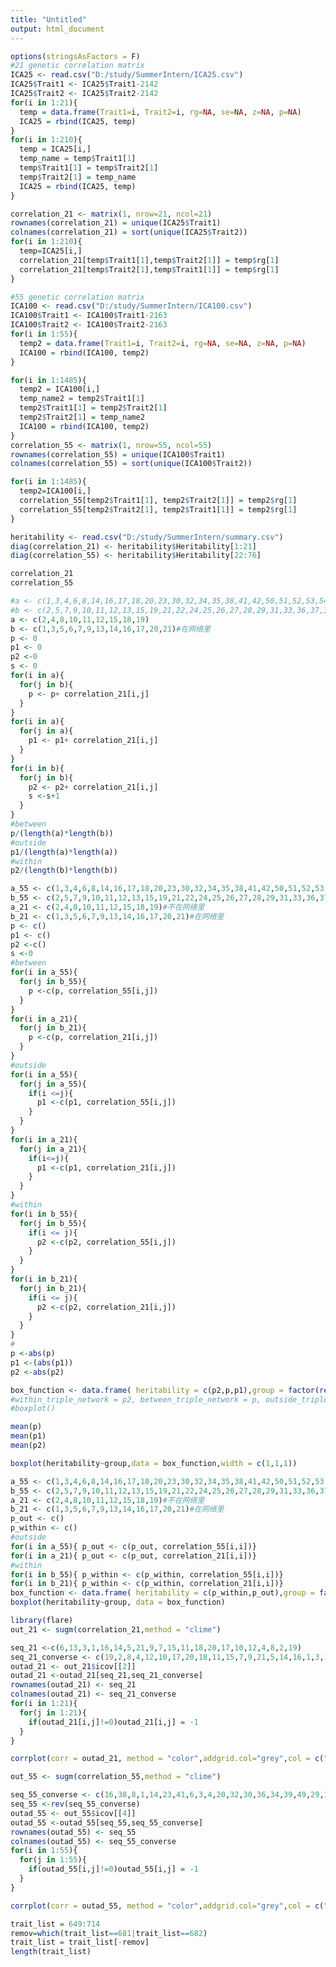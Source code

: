 ---
title: "Untitled"
output: html_document
---

```{r}
options(stringsAsFactors = F)
#21 genetic correlation matrix
ICA25 <- read.csv("D:/study/SummerIntern/ICA25.csv")
ICA25$Trait1 <- ICA25$Trait1-2142
ICA25$Trait2 <- ICA25$Trait2-2142
for(i in 1:21){
  temp = data.frame(Trait1=i, Trait2=i, rg=NA, se=NA, z=NA, p=NA)
  ICA25 = rbind(ICA25, temp)
}
for(i in 1:210){
  temp = ICA25[i,]
  temp_name = temp$Trait1[1]
  temp$Trait1[1] = temp$Trait2[1]
  temp$Trait2[1] = temp_name
  ICA25 = rbind(ICA25, temp)
}
```

```{r}
correlation_21 <- matrix(1, nrow=21, ncol=21)
rownames(correlation_21) = unique(ICA25$Trait1)
colnames(correlation_21) = sort(unique(ICA25$Trait2))
for(i in 1:210){
  temp=ICA25[i,]
  correlation_21[temp$Trait1[1],temp$Trait2[1]] = temp$rg[1]
  correlation_21[temp$Trait2[1],temp$Trait1[1]] = temp$rg[1]
}

#55 genetic correlation matrix
ICA100 <- read.csv("D:/study/SummerIntern/ICA100.csv")
ICA100$Trait1 <- ICA100$Trait1-2163
ICA100$Trait2 <- ICA100$Trait2-2163
for(i in 1:55){
  temp2 = data.frame(Trait1=i, Trait2=i, rg=NA, se=NA, z=NA, p=NA)
  ICA100 = rbind(ICA100, temp2)
}

for(i in 1:1485){
  temp2 = ICA100[i,]
  temp_name2 = temp2$Trait1[1]
  temp2$Trait1[1] = temp2$Trait2[1]
  temp2$Trait2[1] = temp_name2
  ICA100 = rbind(ICA100, temp2)
}
correlation_55 <- matrix(1, nrow=55, ncol=55)
rownames(correlation_55) = unique(ICA100$Trait1)
colnames(correlation_55) = sort(unique(ICA100$Trait2))

for(i in 1:1485){
  temp2=ICA100[i,]
  correlation_55[temp2$Trait1[1], temp2$Trait2[1]] = temp2$rg[1]
  correlation_55[temp2$Trait2[1], temp2$Trait1[1]] = temp2$rg[1]
}

heritability <- read.csv("D:/study/SummerIntern/summary.csv")
diag(correlation_21) <- heritability$Heritability[1:21]
diag(correlation_55) <- heritability$Heritability[22:76]

correlation_21
correlation_55
```




```{r}
#a <- c(1,3,4,6,8,14,16,17,18,20,23,30,32,34,35,38,41,42,50,51,52,53,54)#不在网络里
#b <- c(2,5,7,9,10,11,12,13,15,19,21,22,24,25,26,27,28,29,31,33,36,37,39,40,43,44,45,46,47,48,49,55)
a <- c(2,4,8,10,11,12,15,18,19)
b <- c(1,3,5,6,7,9,13,14,16,17,20,21)#在网络里
p <- 0
p1 <- 0
p2 <-0
s <- 0
for(i in a){
  for(j in b){
    p <- p+ correlation_21[i,j]
  }
}
for(i in a){
  for(j in a){
    p1 <- p1+ correlation_21[i,j]
  }
}
for(i in b){
  for(j in b){
    p2 <- p2+ correlation_21[i,j]
    s <-s+1
  }
}
#between
p/(length(a)*length(b))
#outside
p1/(length(a)*length(a))
#within
p2/(length(b)*length(b))
```
```{r}
a_55 <- c(1,3,4,6,8,14,16,17,18,20,23,30,32,34,35,38,41,42,50,51,52,53,54)#不在网络里
b_55 <- c(2,5,7,9,10,11,12,13,15,19,21,22,24,25,26,27,28,29,31,33,36,37,39,40,43,44,45,46,47,48,49,55)
a_21 <- c(2,4,8,10,11,12,15,18,19)#不在网络里
b_21 <- c(1,3,5,6,7,9,13,14,16,17,20,21)#在网络里
p <- c()
p1 <- c()
p2 <-c()
s <-0
#between
for(i in a_55){
  for(j in b_55){
    p <-c(p, correlation_55[i,j])
  }
}
for(i in a_21){
  for(j in b_21){
    p <-c(p, correlation_21[i,j])
  }
}
#outside
for(i in a_55){
  for(j in a_55){
    if(i <=j){
      p1 <-c(p1, correlation_55[i,j])
    }
  }
}
for(i in a_21){
  for(j in a_21){
    if(i<=j){
      p1 <-c(p1, correlation_21[i,j])
    }
  }
}
#within
for(i in b_55){
  for(j in b_55){
    if(i <= j){
      p2 <-c(p2, correlation_55[i,j])
    }
  }
}
for(i in b_21){
  for(j in b_21){
    if(i <= j){
      p2 <-c(p2, correlation_21[i,j])
    }
  }
}
#
p <-abs(p)
p1 <-(abs(p1))
p2 <-abs(p2)

box_function <- data.frame( heritability = c(p2,p,p1),group = factor(rep(c("within_triple_network" , "between_triple_network", "outside_triple_network"),times = c(length(p2),length(p),length(p1)))))
#within_triple_network = p2, between_triple_network = p, outside_triple_network = p1)
#boxplot()

mean(p)
mean(p1)
mean(p2)
```
```{r}
boxplot(heritability~group,data = box_function,width = c(1,1,1))
```

```{r}
a_55 <- c(1,3,4,6,8,14,16,17,18,20,23,30,32,34,35,38,41,42,50,51,52,53,54)#不在网络里
b_55 <- c(2,5,7,9,10,11,12,13,15,19,21,22,24,25,26,27,28,29,31,33,36,37,39,40,43,44,45,46,47,48,49,55)
a_21 <- c(2,4,8,10,11,12,15,18,19)#不在网络里
b_21 <- c(1,3,5,6,7,9,13,14,16,17,20,21)#在网络里
p_out <- c()
p_within <- c()
#outside
for(i in a_55){ p_out <- c(p_out, correlation_55[i,i])}
for(i in a_21){ p_out <- c(p_out, correlation_21[i,i])}
#within
for(i in b_55){ p_within <- c(p_within, correlation_55[i,i])}
for(i in b_21){ p_within <- c(p_within, correlation_21[i,i])}
box_function <- data.frame( heritability = c(p_within,p_out),group = factor(rep(c("within_triple_network" ,  "outside_triple_network"),times = c(length(p_within),length(p_out)))))
boxplot(heritability~group, data = box_function)
```

```{r}
library(flare)
out_21 <- sugm(correlation_21,method = "clime")
```



```{r}
seq_21 <-c(6,13,3,1,16,14,5,21,9,7,15,11,18,20,17,10,12,4,8,2,19)
seq_21_converse <- c(19,2,8,4,12,10,17,20,18,11,15,7,9,21,5,14,16,1,3,13,6)
outad_21 <- out_21$icov[[2]] 
outad_21 <-outad_21[seq_21,seq_21_converse]
rownames(outad_21) <- seq_21
colnames(outad_21) <- seq_21_converse
for(i in 1:21){
  for(j in 1:21){
    if(outad_21[i,j]!=0)outad_21[i,j] = -1
  }
}
```



```{r}
corrplot(corr = outad_21, method = "color",addgrid.col="grey",col = c("#FF6347","white"), tl.pos = "lt",tl.col = "black")
```

```{r}
out_55 <- sugm(correlation_55,method = "clime")
```


```{r}
seq_55_converse <- c(16,38,8,1,14,23,41,6,3,4,20,32,30,36,34,39,49,29,10,18,26,5,11,12,2,33,46,19,25,24,22,17,9,48,42,35,27,51,54,52,43,53,50,31,7,45,37,44,21,28,47,13,40,55,15)
seq_55 <-rev(seq_55_converse)
outad_55 <- out_55$icov[[4]] 
outad_55 <-outad_55[seq_55,seq_55_converse]
rownames(outad_55) <- seq_55
colnames(outad_55) <- seq_55_converse
for(i in 1:55){
  for(j in 1:55){
    if(outad_55[i,j]!=0)outad_55[i,j] = -1
  }
}
```



```{r}
corrplot(corr = outad_55, method = "color",addgrid.col="grey",col = c("#FF6347","white"), tl.pos = "lt",tl.col = "black")
```
```{r}
trait_list = 649:714
remov=which(trait_list==681|trait_list==682)
trait_list = trait_list[-remov]
length(trait_list)
```
